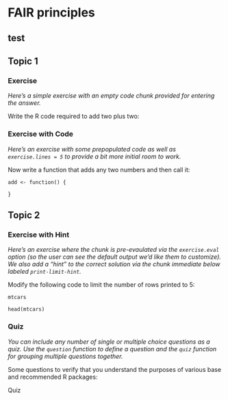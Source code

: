 # FAIR principles

## test 

```{=html}


<head>

<meta charset="utf-8">
<meta http-equiv="Content-Type" content="text/html; charset=utf-8" />
<meta name="generator" content="pandoc" />



<meta name="progressive" content="false" />
<meta name="allow-skip" content="false" />

<title>Tutorial</title>

<!-- HEAD_CONTENT -->

<!-- highlightjs -->
<style type="text/css">code{white-space: pre;}</style>
<style type="text/css">
  pre:not([class]) {
    background-color: white;
  }
</style>
<script type="text/javascript">
if (window.hljs) {
  hljs.configure({languages: []});
  hljs.initHighlightingOnLoad();
  if (document.readyState && document.readyState === "complete") {
    window.setTimeout(function() { hljs.initHighlighting(); }, 0);
  }
}
</script>

<!-- taken from https://github.com/rstudio/rmarkdown/blob/67b7f5fc779e4cfdfd0f021d3d7745b6b6e17149/inst/rmd/h/default.html#L296-L362 -->
<!-- tabsets -->

<style type="text/css">
.tabset-dropdown > .nav-tabs {
  display: inline-table;
  max-height: 500px;
  min-height: 44px;
  overflow-y: auto;
  background: white;
  border: 1px solid #ddd;
  border-radius: 4px;
}

.tabset-dropdown > .nav-tabs > li.active:before {
  content: "";
  font-family: 'Glyphicons Halflings';
  display: inline-block;
  padding: 10px;
  border-right: 1px solid #ddd;
}

.tabset-dropdown > .nav-tabs.nav-tabs-open > li.active:before {
  content: "&#xe258;";
  border: none;
}

.tabset-dropdown > .nav-tabs.nav-tabs-open:before {
  content: "";
  font-family: 'Glyphicons Halflings';
  display: inline-block;
  padding: 10px;
  border-right: 1px solid #ddd;
}

.tabset-dropdown > .nav-tabs > li.active {
  display: block;
}

.tabset-dropdown > .nav-tabs > li > a,
.tabset-dropdown > .nav-tabs > li > a:focus,
.tabset-dropdown > .nav-tabs > li > a:hover {
  border: none;
  display: inline-block;
  border-radius: 4px;
}

.tabset-dropdown > .nav-tabs.nav-tabs-open > li {
  display: block;
  float: none;
}

.tabset-dropdown > .nav-tabs > li {
  display: none;
}
</style>

<script>
$(document).ready(function () {
  window.buildTabsets("section-TOC");
});

$(document).ready(function () {
  $('.tabset-dropdown > .nav-tabs > li').click(function () {
    $(this).parent().toggleClass('nav-tabs-open')
  });
});
</script>
<!-- end tabsets -->



</head>

<body>



<div class="pageContent band">
<div class="bandContent page">

<div class="topics">

<div id="section-topic-1" class="section level2">
<h2>Topic 1</h2>
<div id="section-exercise" class="section level3">
<h3>Exercise</h3>
<p><em>Here’s a simple exercise with an empty code chunk provided for entering the answer.</em></p>
<p>Write the R code required to add two plus two:</p>
<div class="panel panel-default">
<div data-label="letter-a" class="tutorial-question panel-body">
<div id="letter-a-answer_container" class="shiny-html-output"></div>
<div id="letter-a-message_container" class="shiny-html-output"></div>
<div id="letter-a-action_button_container" class="shiny-html-output"></div>
<script>if (Tutorial.triggerMathJax) Tutorial.triggerMathJax()</script>
</div>
</div>
</div>
<div id="section-exercise-with-code" class="section level3">
<h3>Exercise with Code</h3>
<p><em>Here’s an exercise with some prepopulated code as well as <code>exercise.lines = 5</code> to provide a bit more initial room to work.</em></p>
<p>Now write a function that adds any two numbers and then call it:</p>
<div class="tutorial-exercise" data-label="add-function" data-caption="Code" data-completion="1" data-diagnostics="1" data-startover="1" data-lines="5">
<pre class="text"><code>add &lt;- function() {
  
}</code></pre>
<script type="application/json" data-opts-chunk="1">{"fig.width":6.5,"fig.height":4,"fig.retina":2,"fig.align":"default","fig.keep":"high","fig.show":"asis","out.width":624,"warning":true,"error":false,"message":true,"exercise.df_print":"paged","exercise.checker":"NULL"}</script>
</div>
</div>
</div>
<div id="section-topic-2" class="section level2">
<h2>Topic 2</h2>
<div id="section-exercise-with-hint" class="section level3">
<h3>Exercise with Hint</h3>
<p><em>Here’s an exercise where the chunk is pre-evaulated via the <code>exercise.eval</code> option (so the user can see the default output we’d like them to customize). We also add a “hint” to the correct solution via the chunk immediate below labeled <code>print-limit-hint</code>.</em></p>
<p>Modify the following code to limit the number of rows printed to 5:</p>
<div class="tutorial-exercise" data-label="print-limit" data-caption="Code" data-completion="1" data-diagnostics="1" data-startover="1" data-lines="0">
<pre class="text"><code>mtcars</code></pre>
<div data-pagedtable="false">
<script data-pagedtable-source type="application/json">
{"columns":[{"label":[""],"name":["_rn_"],"type":[""],"align":["left"]},{"label":["mpg"],"name":[1],"type":["dbl"],"align":["right"]},{"label":["cyl"],"name":[2],"type":["dbl"],"align":["right"]},{"label":["disp"],"name":[3],"type":["dbl"],"align":["right"]},{"label":["hp"],"name":[4],"type":["dbl"],"align":["right"]},{"label":["drat"],"name":[5],"type":["dbl"],"align":["right"]},{"label":["wt"],"name":[6],"type":["dbl"],"align":["right"]},{"label":["qsec"],"name":[7],"type":["dbl"],"align":["right"]},{"label":["vs"],"name":[8],"type":["dbl"],"align":["right"]},{"label":["am"],"name":[9],"type":["dbl"],"align":["right"]},{"label":["gear"],"name":[10],"type":["dbl"],"align":["right"]},{"label":["carb"],"name":[11],"type":["dbl"],"align":["right"]}],"data":[{"1":"21.0","2":"6","3":"160.0","4":"110","5":"3.90","6":"2.620","7":"16.46","8":"0","9":"1","10":"4","11":"4","_rn_":"Mazda RX4"},{"1":"21.0","2":"6","3":"160.0","4":"110","5":"3.90","6":"2.875","7":"17.02","8":"0","9":"1","10":"4","11":"4","_rn_":"Mazda RX4 Wag"},{"1":"22.8","2":"4","3":"108.0","4":"93","5":"3.85","6":"2.320","7":"18.61","8":"1","9":"1","10":"4","11":"1","_rn_":"Datsun 710"},{"1":"21.4","2":"6","3":"258.0","4":"110","5":"3.08","6":"3.215","7":"19.44","8":"1","9":"0","10":"3","11":"1","_rn_":"Hornet 4 Drive"},{"1":"18.7","2":"8","3":"360.0","4":"175","5":"3.15","6":"3.440","7":"17.02","8":"0","9":"0","10":"3","11":"2","_rn_":"Hornet Sportabout"},{"1":"18.1","2":"6","3":"225.0","4":"105","5":"2.76","6":"3.460","7":"20.22","8":"1","9":"0","10":"3","11":"1","_rn_":"Valiant"},{"1":"14.3","2":"8","3":"360.0","4":"245","5":"3.21","6":"3.570","7":"15.84","8":"0","9":"0","10":"3","11":"4","_rn_":"Duster 360"},{"1":"24.4","2":"4","3":"146.7","4":"62","5":"3.69","6":"3.190","7":"20.00","8":"1","9":"0","10":"4","11":"2","_rn_":"Merc 240D"},{"1":"22.8","2":"4","3":"140.8","4":"95","5":"3.92","6":"3.150","7":"22.90","8":"1","9":"0","10":"4","11":"2","_rn_":"Merc 230"},{"1":"19.2","2":"6","3":"167.6","4":"123","5":"3.92","6":"3.440","7":"18.30","8":"1","9":"0","10":"4","11":"4","_rn_":"Merc 280"},{"1":"17.8","2":"6","3":"167.6","4":"123","5":"3.92","6":"3.440","7":"18.90","8":"1","9":"0","10":"4","11":"4","_rn_":"Merc 280C"},{"1":"16.4","2":"8","3":"275.8","4":"180","5":"3.07","6":"4.070","7":"17.40","8":"0","9":"0","10":"3","11":"3","_rn_":"Merc 450SE"},{"1":"17.3","2":"8","3":"275.8","4":"180","5":"3.07","6":"3.730","7":"17.60","8":"0","9":"0","10":"3","11":"3","_rn_":"Merc 450SL"},{"1":"15.2","2":"8","3":"275.8","4":"180","5":"3.07","6":"3.780","7":"18.00","8":"0","9":"0","10":"3","11":"3","_rn_":"Merc 450SLC"},{"1":"10.4","2":"8","3":"472.0","4":"205","5":"2.93","6":"5.250","7":"17.98","8":"0","9":"0","10":"3","11":"4","_rn_":"Cadillac Fleetwood"},{"1":"10.4","2":"8","3":"460.0","4":"215","5":"3.00","6":"5.424","7":"17.82","8":"0","9":"0","10":"3","11":"4","_rn_":"Lincoln Continental"},{"1":"14.7","2":"8","3":"440.0","4":"230","5":"3.23","6":"5.345","7":"17.42","8":"0","9":"0","10":"3","11":"4","_rn_":"Chrysler Imperial"},{"1":"32.4","2":"4","3":"78.7","4":"66","5":"4.08","6":"2.200","7":"19.47","8":"1","9":"1","10":"4","11":"1","_rn_":"Fiat 128"},{"1":"30.4","2":"4","3":"75.7","4":"52","5":"4.93","6":"1.615","7":"18.52","8":"1","9":"1","10":"4","11":"2","_rn_":"Honda Civic"},{"1":"33.9","2":"4","3":"71.1","4":"65","5":"4.22","6":"1.835","7":"19.90","8":"1","9":"1","10":"4","11":"1","_rn_":"Toyota Corolla"},{"1":"21.5","2":"4","3":"120.1","4":"97","5":"3.70","6":"2.465","7":"20.01","8":"1","9":"0","10":"3","11":"1","_rn_":"Toyota Corona"},{"1":"15.5","2":"8","3":"318.0","4":"150","5":"2.76","6":"3.520","7":"16.87","8":"0","9":"0","10":"3","11":"2","_rn_":"Dodge Challenger"},{"1":"15.2","2":"8","3":"304.0","4":"150","5":"3.15","6":"3.435","7":"17.30","8":"0","9":"0","10":"3","11":"2","_rn_":"AMC Javelin"},{"1":"13.3","2":"8","3":"350.0","4":"245","5":"3.73","6":"3.840","7":"15.41","8":"0","9":"0","10":"3","11":"4","_rn_":"Camaro Z28"},{"1":"19.2","2":"8","3":"400.0","4":"175","5":"3.08","6":"3.845","7":"17.05","8":"0","9":"0","10":"3","11":"2","_rn_":"Pontiac Firebird"},{"1":"27.3","2":"4","3":"79.0","4":"66","5":"4.08","6":"1.935","7":"18.90","8":"1","9":"1","10":"4","11":"1","_rn_":"Fiat X1-9"},{"1":"26.0","2":"4","3":"120.3","4":"91","5":"4.43","6":"2.140","7":"16.70","8":"0","9":"1","10":"5","11":"2","_rn_":"Porsche 914-2"},{"1":"30.4","2":"4","3":"95.1","4":"113","5":"3.77","6":"1.513","7":"16.90","8":"1","9":"1","10":"5","11":"2","_rn_":"Lotus Europa"},{"1":"15.8","2":"8","3":"351.0","4":"264","5":"4.22","6":"3.170","7":"14.50","8":"0","9":"1","10":"5","11":"4","_rn_":"Ford Pantera L"},{"1":"19.7","2":"6","3":"145.0","4":"175","5":"3.62","6":"2.770","7":"15.50","8":"0","9":"1","10":"5","11":"6","_rn_":"Ferrari Dino"},{"1":"15.0","2":"8","3":"301.0","4":"335","5":"3.54","6":"3.570","7":"14.60","8":"0","9":"1","10":"5","11":"8","_rn_":"Maserati Bora"},{"1":"21.4","2":"4","3":"121.0","4":"109","5":"4.11","6":"2.780","7":"18.60","8":"1","9":"1","10":"4","11":"2","_rn_":"Volvo 142E"}],"options":{"columns":{"min":{},"max":[10]},"rows":{"min":[10],"max":[10]},"pages":{}}}
  </script>
</div>
<script type="application/json" data-opts-chunk="1">{"fig.width":6.5,"fig.height":4,"fig.retina":2,"fig.align":"default","fig.keep":"high","fig.show":"asis","out.width":624,"warning":true,"error":false,"message":true,"exercise.df_print":"paged","exercise.checker":"NULL"}</script>
</div>
<div class="tutorial-exercise-support" data-label="print-limit-hint" data-caption="Code" data-completion="1" data-diagnostics="1" data-startover="1" data-lines="0">
<pre class="text"><code>head(mtcars)</code></pre>
</div>
</div>
<div id="section-quiz" class="section level3">
<h3>Quiz</h3>
<p><em>You can include any number of single or multiple choice questions as a quiz. Use the <code>question</code> function to define a question and the <code>quiz</code> function for grouping multiple questions together.</em></p>
<p>Some questions to verify that you understand the purposes of various base and recommended R packages:</p>
<p><div class="panel-heading tutorial-quiz-title">Quiz</div></p>
<div class="panel panel-default">
<div data-label="quiz-1" class="tutorial-question panel-body">
<div id="quiz-1-answer_container" class="shiny-html-output"></div>
<div id="quiz-1-message_container" class="shiny-html-output"></div>
<div id="quiz-1-action_button_container" class="shiny-html-output"></div>
<script>if (Tutorial.triggerMathJax) Tutorial.triggerMathJax()</script>
</div>
</div>
<div class="panel panel-default">
<div data-label="quiz-2" class="tutorial-question panel-body">
<div id="quiz-2-answer_container" class="shiny-html-output"></div>
<div id="quiz-2-message_container" class="shiny-html-output"></div>
<div id="quiz-2-action_button_container" class="shiny-html-output"></div>
<script>if (Tutorial.triggerMathJax) Tutorial.triggerMathJax()</script>
</div>
</div>
<p>
<script type="application/shiny-prerendered" data-context="server-start">
library(learnr)
knitr::opts_chunk$set(echo = FALSE)
</script>
 
<script type="application/shiny-prerendered" data-context="server">
learnr:::register_http_handlers(session, metadata = NULL)
</script>
 
<script type="application/shiny-prerendered" data-context="server">
session$onSessionEnded(function() {
        learnr:::session_stop_event(session)
      })
</script>
 
<script type="application/shiny-prerendered" data-context="server">
learnr:::question_prerendered_chunk(structure(list(type = "learnr_radio", label = "letter-a", question = structure("What number is the letter A in the English alphabet?", html = TRUE, class = c("html", "character")), answers = list(structure(list(id = "lnr_ans_bc043be",     option = "8", value = "8", label = structure("8", html = TRUE, class = c("html",     "character")), correct = FALSE, message = NULL), class = c("tutorial_question_answer", "tutorial_quiz_answer")), structure(list(id = "lnr_ans_ff7ea23",     option = "14", value = "14", label = structure("14", html = TRUE, class = c("html",     "character")), correct = FALSE, message = NULL), class = c("tutorial_question_answer", "tutorial_quiz_answer")), structure(list(id = "lnr_ans_fbaf862",     option = "1", value = "1", label = structure("1", html = TRUE, class = c("html",     "character")), correct = TRUE, message = NULL), class = c("tutorial_question_answer", "tutorial_quiz_answer")), structure(list(id = "lnr_ans_a5ede8e",     option = "23", value = "23", label = structure("23", html = TRUE, class = c("html",     "character")), correct = FALSE, message = NULL), class = c("tutorial_question_answer", "tutorial_quiz_answer"))), button_labels = list(submit = structure("Submit Answer", html = TRUE, class = c("html", "character")), try_again = structure("Try Again", html = TRUE, class = c("html", "character"))), messages = list(correct = structure("Correct!", html = TRUE, class = c("html", "character")), try_again = structure("Incorrect", html = TRUE, class = c("html", "character")), incorrect = structure("Incorrect", html = TRUE, class = c("html", "character")), message = NULL, post_message = NULL), ids = list(    answer = "letter-a-answer", question = "letter-a"), loading = structure("<strong>Loading:<\u002fstrong> \nWhat number is the letter A in the English alphabet?\n<br/><br/><br/>", html = TRUE, class = c("html", "character")), random_answer_order = FALSE, allow_retry = FALSE,     seed = 1391493433.85204, options = list()), class = c("learnr_radio", "tutorial_question")))
</script>
 
<script type="application/shiny-prerendered" data-context="server">
`tutorial-exercise-add-function-result` <- learnr:::setup_exercise_handler(reactive(req(input$`tutorial-exercise-add-function-code-editor`)), session)
output$`tutorial-exercise-add-function-output` <- renderUI({
  `tutorial-exercise-add-function-result`()
})
</script>
 
<script type="application/shiny-prerendered" data-context="server">
`tutorial-exercise-print-limit-result` <- learnr:::setup_exercise_handler(reactive(req(input$`tutorial-exercise-print-limit-code-editor`)), session)
output$`tutorial-exercise-print-limit-output` <- renderUI({
  `tutorial-exercise-print-limit-result`()
})
</script>
 
<script type="application/shiny-prerendered" data-context="server">
learnr:::question_prerendered_chunk(structure(list(type = "learnr_radio", label = "quiz-1", question = structure("Which package contains functions for installing other R packages?", html = TRUE, class = c("html", "character")), answers = list(structure(list(id = "lnr_ans_86a1903",     option = "base", value = "base", label = structure("base", html = TRUE, class = c("html",     "character")), correct = FALSE, message = NULL), class = c("tutorial_question_answer", "tutorial_quiz_answer")), structure(list(id = "lnr_ans_af84526",     option = "tools", value = "tools", label = structure("tools", html = TRUE, class = c("html",     "character")), correct = FALSE, message = NULL), class = c("tutorial_question_answer", "tutorial_quiz_answer")), structure(list(id = "lnr_ans_bc1f4dd",     option = "utils", value = "utils", label = structure("utils", html = TRUE, class = c("html",     "character")), correct = TRUE, message = NULL), class = c("tutorial_question_answer", "tutorial_quiz_answer")), structure(list(id = "lnr_ans_61ccd46",     option = "codetools", value = "codetools", label = structure("codetools", html = TRUE, class = c("html",     "character")), correct = FALSE, message = NULL), class = c("tutorial_question_answer", "tutorial_quiz_answer"))), button_labels = list(submit = structure("Submit Answer", html = TRUE, class = c("html", "character")), try_again = structure("Try Again", html = TRUE, class = c("html", "character"))), messages = list(correct = structure("Correct!", html = TRUE, class = c("html", "character")), try_again = structure("Incorrect", html = TRUE, class = c("html", "character")), incorrect = structure("Incorrect", html = TRUE, class = c("html", "character")), message = NULL, post_message = NULL), ids = list(    answer = "quiz-1-answer", question = "quiz-1"), loading = structure("<strong>Loading:<\u002fstrong> \nWhich package contains functions for installing other R packages?\n<br/><br/><br/>", html = TRUE, class = c("html", "character")), random_answer_order = FALSE, allow_retry = FALSE,     seed = 515097672.260139, options = list()), class = c("learnr_radio", "tutorial_question")))
</script>
 
<script type="application/shiny-prerendered" data-context="server">
learnr:::question_prerendered_chunk(structure(list(type = "learnr_checkbox", label = "quiz-2", question = structure("Which of the R packages listed below are used to create plots?", html = TRUE, class = c("html", "character")), answers = list(structure(list(id = "lnr_ans_ab05b3",     option = "lattice", value = "lattice", label = structure("lattice", html = TRUE, class = c("html",     "character")), correct = TRUE, message = NULL), class = c("tutorial_question_answer", "tutorial_quiz_answer")), structure(list(id = "lnr_ans_84027e2",     option = "tools", value = "tools", label = structure("tools", html = TRUE, class = c("html",     "character")), correct = FALSE, message = NULL), class = c("tutorial_question_answer", "tutorial_quiz_answer")), structure(list(id = "lnr_ans_cf3de00",     option = "stats", value = "stats", label = structure("stats", html = TRUE, class = c("html",     "character")), correct = FALSE, message = NULL), class = c("tutorial_question_answer", "tutorial_quiz_answer")), structure(list(id = "lnr_ans_e5230e5",     option = "grid", value = "grid", label = structure("grid", html = TRUE, class = c("html",     "character")), correct = TRUE, message = NULL), class = c("tutorial_question_answer", "tutorial_quiz_answer"))), button_labels = list(submit = structure("Submit Answer", html = TRUE, class = c("html", "character")), try_again = structure("Try Again", html = TRUE, class = c("html", "character"))), messages = list(correct = structure("Correct!", html = TRUE, class = c("html", "character")), try_again = structure("Incorrect", html = TRUE, class = c("html", "character")), incorrect = structure("Incorrect", html = TRUE, class = c("html", "character")), message = NULL, post_message = NULL), ids = list(    answer = "quiz-2-answer", question = "quiz-2"), loading = structure("<strong>Loading:<\u002fstrong> \nWhich of the R packages listed below are used to create plots?\n<br/><br/><br/>", html = TRUE, class = c("html", "character")), random_answer_order = FALSE, allow_retry = FALSE,     seed = 632951511.705259, options = list()), class = c("learnr_checkbox", "tutorial_question")))
</script>
</p>
<!--html_preserve-->
<script type="application/shiny-prerendered" data-context="dependencies">
{"type":"list","attributes":{},"value":[{"type":"list","attributes":{"names":{"type":"character","attributes":{},"value":["name","version","src","meta","script","stylesheet","head","attachment","package","all_files","pkgVersion"]},"class":{"type":"character","attributes":{},"value":["html_dependency"]}},"value":[{"type":"character","attributes":{},"value":["header-attrs"]},{"type":"character","attributes":{},"value":["2.14"]},{"type":"list","attributes":{"names":{"type":"character","attributes":{},"value":["file"]}},"value":[{"type":"character","attributes":{},"value":["rmd/h/pandoc"]}]},{"type":"NULL"},{"type":"character","attributes":{},"value":["header-attrs.js"]},{"type":"NULL"},{"type":"NULL"},{"type":"NULL"},{"type":"character","attributes":{},"value":["rmarkdown"]},{"type":"logical","attributes":{},"value":[true]},{"type":"character","attributes":{},"value":["2.14"]}]},{"type":"list","attributes":{"names":{"type":"character","attributes":{},"value":["name","version","src","meta","script","stylesheet","head","attachment","package","all_files","pkgVersion"]},"class":{"type":"character","attributes":{},"value":["html_dependency"]}},"value":[{"type":"character","attributes":{},"value":["jquery"]},{"type":"character","attributes":{},"value":["3.6.0"]},{"type":"list","attributes":{"names":{"type":"character","attributes":{},"value":["file"]}},"value":[{"type":"character","attributes":{},"value":["lib/3.6.0"]}]},{"type":"NULL"},{"type":"character","attributes":{},"value":["jquery-3.6.0.min.js"]},{"type":"NULL"},{"type":"NULL"},{"type":"NULL"},{"type":"character","attributes":{},"value":["jquerylib"]},{"type":"logical","attributes":{},"value":[true]},{"type":"character","attributes":{},"value":["0.1.4"]}]},{"type":"list","attributes":{"names":{"type":"character","attributes":{},"value":["name","version","src","meta","script","stylesheet","head","attachment","package","all_files","pkgVersion"]},"class":{"type":"character","attributes":{},"value":["html_dependency"]}},"value":[{"type":"character","attributes":{},"value":["bootstrap"]},{"type":"character","attributes":{},"value":["3.3.5"]},{"type":"list","attributes":{"names":{"type":"character","attributes":{},"value":["file"]}},"value":[{"type":"character","attributes":{},"value":["rmd/h/bootstrap"]}]},{"type":"list","attributes":{"names":{"type":"character","attributes":{},"value":["viewport"]}},"value":[{"type":"character","attributes":{},"value":["width=device-width, initial-scale=1"]}]},{"type":"character","attributes":{},"value":["js/bootstrap.min.js","shim/html5shiv.min.js","shim/respond.min.js"]},{"type":"character","attributes":{},"value":["css/cerulean.min.css"]},{"type":"character","attributes":{},"value":["<style>h1 {font-size: 34px;}\n       h1.title {font-size: 38px;}\n       h2 {font-size: 30px;}\n       h3 {font-size: 24px;}\n       h4 {font-size: 18px;}\n       h5 {font-size: 16px;}\n       h6 {font-size: 12px;}\n       code {color: inherit; background-color: rgba(0, 0, 0, 0.04);}\n       pre:not([class]) { background-color: white }<\/style>"]},{"type":"NULL"},{"type":"character","attributes":{},"value":["rmarkdown"]},{"type":"logical","attributes":{},"value":[true]},{"type":"character","attributes":{},"value":["2.14"]}]},{"type":"list","attributes":{"names":{"type":"character","attributes":{},"value":["name","version","src","meta","script","stylesheet","head","attachment","package","all_files","pkgVersion"]},"class":{"type":"character","attributes":{},"value":["html_dependency"]}},"value":[{"type":"character","attributes":{},"value":["pagedtable"]},{"type":"character","attributes":{},"value":["1.1"]},{"type":"list","attributes":{"names":{"type":"character","attributes":{},"value":["file"]}},"value":[{"type":"character","attributes":{},"value":["rmd/h/pagedtable-1.1"]}]},{"type":"NULL"},{"type":"character","attributes":{},"value":["js/pagedtable.js"]},{"type":"character","attributes":{},"value":["css/pagedtable.css"]},{"type":"NULL"},{"type":"NULL"},{"type":"character","attributes":{},"value":["rmarkdown"]},{"type":"logical","attributes":{},"value":[true]},{"type":"character","attributes":{},"value":["2.14"]}]},{"type":"list","attributes":{"names":{"type":"character","attributes":{},"value":["name","version","src","meta","script","stylesheet","head","attachment","package","all_files","pkgVersion"]},"class":{"type":"character","attributes":{},"value":["html_dependency"]}},"value":[{"type":"character","attributes":{},"value":["highlightjs"]},{"type":"character","attributes":{},"value":["9.12.0"]},{"type":"list","attributes":{"names":{"type":"character","attributes":{},"value":["file"]}},"value":[{"type":"character","attributes":{},"value":["rmd/h/highlightjs"]}]},{"type":"NULL"},{"type":"character","attributes":{},"value":["highlight.js"]},{"type":"character","attributes":{},"value":["textmate.css"]},{"type":"NULL"},{"type":"NULL"},{"type":"character","attributes":{},"value":["rmarkdown"]},{"type":"logical","attributes":{},"value":[true]},{"type":"character","attributes":{},"value":["2.14"]}]},{"type":"list","attributes":{"names":{"type":"character","attributes":{},"value":["name","version","src","meta","script","stylesheet","head","attachment","package","all_files","pkgVersion"]},"class":{"type":"character","attributes":{},"value":["html_dependency"]}},"value":[{"type":"character","attributes":{},"value":["tutorial"]},{"type":"character","attributes":{},"value":["0.10.1"]},{"type":"list","attributes":{"names":{"type":"character","attributes":{},"value":["file"]}},"value":[{"type":"character","attributes":{},"value":["lib/tutorial"]}]},{"type":"NULL"},{"type":"character","attributes":{},"value":["tutorial.js"]},{"type":"character","attributes":{},"value":["tutorial.css"]},{"type":"NULL"},{"type":"NULL"},{"type":"character","attributes":{},"value":["learnr"]},{"type":"logical","attributes":{},"value":[true]},{"type":"character","attributes":{},"value":["0.10.1"]}]},{"type":"list","attributes":{"names":{"type":"character","attributes":{},"value":["name","version","src","meta","script","stylesheet","head","attachment","package","all_files","pkgVersion"]},"class":{"type":"character","attributes":{},"value":["html_dependency"]}},"value":[{"type":"character","attributes":{},"value":["tutorial-autocompletion"]},{"type":"character","attributes":{},"value":["0.10.1"]},{"type":"list","attributes":{"names":{"type":"character","attributes":{},"value":["file"]}},"value":[{"type":"character","attributes":{},"value":["lib/tutorial"]}]},{"type":"NULL"},{"type":"character","attributes":{},"value":["tutorial-autocompletion.js"]},{"type":"NULL"},{"type":"NULL"},{"type":"NULL"},{"type":"character","attributes":{},"value":["learnr"]},{"type":"logical","attributes":{},"value":[true]},{"type":"character","attributes":{},"value":["0.10.1"]}]},{"type":"list","attributes":{"names":{"type":"character","attributes":{},"value":["name","version","src","meta","script","stylesheet","head","attachment","package","all_files","pkgVersion"]},"class":{"type":"character","attributes":{},"value":["html_dependency"]}},"value":[{"type":"character","attributes":{},"value":["tutorial-diagnostics"]},{"type":"character","attributes":{},"value":["0.10.1"]},{"type":"list","attributes":{"names":{"type":"character","attributes":{},"value":["file"]}},"value":[{"type":"character","attributes":{},"value":["lib/tutorial"]}]},{"type":"NULL"},{"type":"character","attributes":{},"value":["tutorial-diagnostics.js"]},{"type":"NULL"},{"type":"NULL"},{"type":"NULL"},{"type":"character","attributes":{},"value":["learnr"]},{"type":"logical","attributes":{},"value":[true]},{"type":"character","attributes":{},"value":["0.10.1"]}]},{"type":"list","attributes":{"names":{"type":"character","attributes":{},"value":["name","version","src","meta","script","stylesheet","head","attachment","package","all_files","pkgVersion"]},"class":{"type":"character","attributes":{},"value":["html_dependency"]}},"value":[{"type":"character","attributes":{},"value":["tutorial-format"]},{"type":"character","attributes":{},"value":["0.10.1"]},{"type":"list","attributes":{"names":{"type":"character","attributes":{},"value":["file"]}},"value":[{"type":"character","attributes":{},"value":["rmarkdown/templates/tutorial/resources"]}]},{"type":"NULL"},{"type":"character","attributes":{},"value":["tutorial-format.js"]},{"type":"character","attributes":{},"value":["tutorial-format.css","rstudio-theme.css"]},{"type":"NULL"},{"type":"NULL"},{"type":"character","attributes":{},"value":["learnr"]},{"type":"logical","attributes":{},"value":[true]},{"type":"character","attributes":{},"value":["0.10.1"]}]},{"type":"list","attributes":{"names":{"type":"character","attributes":{},"value":["name","version","src","meta","script","stylesheet","head","attachment","package","all_files","pkgVersion"]},"class":{"type":"character","attributes":{},"value":["html_dependency"]}},"value":[{"type":"character","attributes":{},"value":["jquery"]},{"type":"character","attributes":{},"value":["3.6.0"]},{"type":"list","attributes":{"names":{"type":"character","attributes":{},"value":["file"]}},"value":[{"type":"character","attributes":{},"value":["lib/3.6.0"]}]},{"type":"NULL"},{"type":"character","attributes":{},"value":["jquery-3.6.0.min.js"]},{"type":"NULL"},{"type":"NULL"},{"type":"NULL"},{"type":"character","attributes":{},"value":["jquerylib"]},{"type":"logical","attributes":{},"value":[true]},{"type":"character","attributes":{},"value":["0.1.4"]}]},{"type":"list","attributes":{"names":{"type":"character","attributes":{},"value":["name","version","src","meta","script","stylesheet","head","attachment","package","all_files","pkgVersion"]},"class":{"type":"character","attributes":{},"value":["html_dependency"]}},"value":[{"type":"character","attributes":{},"value":["navigation"]},{"type":"character","attributes":{},"value":["1.1"]},{"type":"list","attributes":{"names":{"type":"character","attributes":{},"value":["file"]}},"value":[{"type":"character","attributes":{},"value":["rmd/h/navigation-1.1"]}]},{"type":"NULL"},{"type":"character","attributes":{},"value":["tabsets.js"]},{"type":"NULL"},{"type":"NULL"},{"type":"NULL"},{"type":"character","attributes":{},"value":["rmarkdown"]},{"type":"logical","attributes":{},"value":[true]},{"type":"character","attributes":{},"value":["2.14"]}]},{"type":"list","attributes":{"names":{"type":"character","attributes":{},"value":["name","version","src","meta","script","stylesheet","head","attachment","package","all_files","pkgVersion"]},"class":{"type":"character","attributes":{},"value":["html_dependency"]}},"value":[{"type":"character","attributes":{},"value":["highlightjs"]},{"type":"character","attributes":{},"value":["9.12.0"]},{"type":"list","attributes":{"names":{"type":"character","attributes":{},"value":["file"]}},"value":[{"type":"character","attributes":{},"value":["rmd/h/highlightjs"]}]},{"type":"NULL"},{"type":"character","attributes":{},"value":["highlight.js"]},{"type":"character","attributes":{},"value":["default.css"]},{"type":"NULL"},{"type":"NULL"},{"type":"character","attributes":{},"value":["rmarkdown"]},{"type":"logical","attributes":{},"value":[true]},{"type":"character","attributes":{},"value":["2.14"]}]},{"type":"list","attributes":{"names":{"type":"character","attributes":{},"value":["name","version","src","meta","script","stylesheet","head","attachment","package","all_files","pkgVersion"]},"class":{"type":"character","attributes":{},"value":["html_dependency"]}},"value":[{"type":"character","attributes":{},"value":["jquery"]},{"type":"character","attributes":{},"value":["3.6.0"]},{"type":"list","attributes":{"names":{"type":"character","attributes":{},"value":["file"]}},"value":[{"type":"character","attributes":{},"value":["lib/3.6.0"]}]},{"type":"NULL"},{"type":"character","attributes":{},"value":["jquery-3.6.0.min.js"]},{"type":"NULL"},{"type":"NULL"},{"type":"NULL"},{"type":"character","attributes":{},"value":["jquerylib"]},{"type":"logical","attributes":{},"value":[true]},{"type":"character","attributes":{},"value":["0.1.4"]}]},{"type":"list","attributes":{"names":{"type":"character","attributes":{},"value":["name","version","src","meta","script","stylesheet","head","attachment","package","all_files","pkgVersion"]},"class":{"type":"character","attributes":{},"value":["html_dependency"]}},"value":[{"type":"character","attributes":{},"value":["font-awesome"]},{"type":"character","attributes":{},"value":["5.1.0"]},{"type":"list","attributes":{"names":{"type":"character","attributes":{},"value":["file"]}},"value":[{"type":"character","attributes":{},"value":["rmd/h/fontawesome"]}]},{"type":"NULL"},{"type":"NULL"},{"type":"character","attributes":{},"value":["css/all.css","css/v4-shims.css"]},{"type":"NULL"},{"type":"NULL"},{"type":"character","attributes":{},"value":["rmarkdown"]},{"type":"logical","attributes":{},"value":[true]},{"type":"character","attributes":{},"value":["2.14"]}]},{"type":"list","attributes":{"names":{"type":"character","attributes":{},"value":["name","version","src","meta","script","stylesheet","head","attachment","package","all_files","pkgVersion"]},"class":{"type":"character","attributes":{},"value":["html_dependency"]}},"value":[{"type":"character","attributes":{},"value":["bootbox"]},{"type":"character","attributes":{},"value":["4.4.0"]},{"type":"list","attributes":{"names":{"type":"character","attributes":{},"value":["file"]}},"value":[{"type":"character","attributes":{},"value":["lib/bootbox"]}]},{"type":"NULL"},{"type":"character","attributes":{},"value":["bootbox.min.js"]},{"type":"NULL"},{"type":"NULL"},{"type":"NULL"},{"type":"character","attributes":{},"value":["learnr"]},{"type":"logical","attributes":{},"value":[true]},{"type":"character","attributes":{},"value":["0.10.1"]}]},{"type":"list","attributes":{"names":{"type":"character","attributes":{},"value":["name","version","src","meta","script","stylesheet","head","attachment","package","all_files","pkgVersion"]},"class":{"type":"character","attributes":{},"value":["html_dependency"]}},"value":[{"type":"character","attributes":{},"value":["idb-keyvalue"]},{"type":"character","attributes":{},"value":["3.2.0"]},{"type":"list","attributes":{"names":{"type":"character","attributes":{},"value":["file"]}},"value":[{"type":"character","attributes":{},"value":["lib/idb-keyval"]}]},{"type":"NULL"},{"type":"character","attributes":{},"value":["idb-keyval-iife-compat.min.js"]},{"type":"NULL"},{"type":"NULL"},{"type":"NULL"},{"type":"character","attributes":{},"value":["learnr"]},{"type":"logical","attributes":{},"value":[false]},{"type":"character","attributes":{},"value":["0.10.1"]}]},{"type":"list","attributes":{"names":{"type":"character","attributes":{},"value":["name","version","src","meta","script","stylesheet","head","attachment","package","all_files","pkgVersion"]},"class":{"type":"character","attributes":{},"value":["html_dependency"]}},"value":[{"type":"character","attributes":{},"value":["tutorial"]},{"type":"character","attributes":{},"value":["0.10.1"]},{"type":"list","attributes":{"names":{"type":"character","attributes":{},"value":["file"]}},"value":[{"type":"character","attributes":{},"value":["lib/tutorial"]}]},{"type":"NULL"},{"type":"character","attributes":{},"value":["tutorial.js"]},{"type":"character","attributes":{},"value":["tutorial.css"]},{"type":"NULL"},{"type":"NULL"},{"type":"character","attributes":{},"value":["learnr"]},{"type":"logical","attributes":{},"value":[true]},{"type":"character","attributes":{},"value":["0.10.1"]}]},{"type":"list","attributes":{"names":{"type":"character","attributes":{},"value":["name","version","src","meta","script","stylesheet","head","attachment","package","all_files","pkgVersion"]},"class":{"type":"character","attributes":{},"value":["html_dependency"]}},"value":[{"type":"character","attributes":{},"value":["tutorial-autocompletion"]},{"type":"character","attributes":{},"value":["0.10.1"]},{"type":"list","attributes":{"names":{"type":"character","attributes":{},"value":["file"]}},"value":[{"type":"character","attributes":{},"value":["lib/tutorial"]}]},{"type":"NULL"},{"type":"character","attributes":{},"value":["tutorial-autocompletion.js"]},{"type":"NULL"},{"type":"NULL"},{"type":"NULL"},{"type":"character","attributes":{},"value":["learnr"]},{"type":"logical","attributes":{},"value":[true]},{"type":"character","attributes":{},"value":["0.10.1"]}]},{"type":"list","attributes":{"names":{"type":"character","attributes":{},"value":["name","version","src","meta","script","stylesheet","head","attachment","package","all_files","pkgVersion"]},"class":{"type":"character","attributes":{},"value":["html_dependency"]}},"value":[{"type":"character","attributes":{},"value":["tutorial-diagnostics"]},{"type":"character","attributes":{},"value":["0.10.1"]},{"type":"list","attributes":{"names":{"type":"character","attributes":{},"value":["file"]}},"value":[{"type":"character","attributes":{},"value":["lib/tutorial"]}]},{"type":"NULL"},{"type":"character","attributes":{},"value":["tutorial-diagnostics.js"]},{"type":"NULL"},{"type":"NULL"},{"type":"NULL"},{"type":"character","attributes":{},"value":["learnr"]},{"type":"logical","attributes":{},"value":[true]},{"type":"character","attributes":{},"value":["0.10.1"]}]},{"type":"list","attributes":{"names":{"type":"character","attributes":{},"value":["name","version","src","meta","script","stylesheet","head","attachment","package","all_files","pkgVersion"]},"class":{"type":"character","attributes":{},"value":["html_dependency"]}},"value":[{"type":"character","attributes":{},"value":["ace"]},{"type":"character","attributes":{},"value":["1.2.6"]},{"type":"list","attributes":{"names":{"type":"character","attributes":{},"value":["file"]}},"value":[{"type":"character","attributes":{},"value":["lib/ace"]}]},{"type":"NULL"},{"type":"character","attributes":{},"value":["ace.js"]},{"type":"NULL"},{"type":"NULL"},{"type":"NULL"},{"type":"character","attributes":{},"value":["learnr"]},{"type":"logical","attributes":{},"value":[true]},{"type":"character","attributes":{},"value":["0.10.1"]}]},{"type":"list","attributes":{"names":{"type":"character","attributes":{},"value":["name","version","src","meta","script","stylesheet","head","attachment","package","all_files","pkgVersion"]},"class":{"type":"character","attributes":{},"value":["html_dependency"]}},"value":[{"type":"character","attributes":{},"value":["clipboardjs"]},{"type":"character","attributes":{},"value":["1.5.15"]},{"type":"list","attributes":{"names":{"type":"character","attributes":{},"value":["file"]}},"value":[{"type":"character","attributes":{},"value":["lib/clipboardjs"]}]},{"type":"NULL"},{"type":"character","attributes":{},"value":["clipboard.min.js"]},{"type":"NULL"},{"type":"NULL"},{"type":"NULL"},{"type":"character","attributes":{},"value":["learnr"]},{"type":"logical","attributes":{},"value":[true]},{"type":"character","attributes":{},"value":["0.10.1"]}]},{"type":"list","attributes":{"names":{"type":"character","attributes":{},"value":["name","version","src","meta","script","stylesheet","head","attachment","package","all_files","pkgVersion"]},"class":{"type":"character","attributes":{},"value":["html_dependency"]}},"value":[{"type":"character","attributes":{},"value":["ace"]},{"type":"character","attributes":{},"value":["1.2.6"]},{"type":"list","attributes":{"names":{"type":"character","attributes":{},"value":["file"]}},"value":[{"type":"character","attributes":{},"value":["lib/ace"]}]},{"type":"NULL"},{"type":"character","attributes":{},"value":["ace.js"]},{"type":"NULL"},{"type":"NULL"},{"type":"NULL"},{"type":"character","attributes":{},"value":["learnr"]},{"type":"logical","attributes":{},"value":[true]},{"type":"character","attributes":{},"value":["0.10.1"]}]},{"type":"list","attributes":{"names":{"type":"character","attributes":{},"value":["name","version","src","meta","script","stylesheet","head","attachment","package","all_files","pkgVersion"]},"class":{"type":"character","attributes":{},"value":["html_dependency"]}},"value":[{"type":"character","attributes":{},"value":["clipboardjs"]},{"type":"character","attributes":{},"value":["1.5.15"]},{"type":"list","attributes":{"names":{"type":"character","attributes":{},"value":["file"]}},"value":[{"type":"character","attributes":{},"value":["lib/clipboardjs"]}]},{"type":"NULL"},{"type":"character","attributes":{},"value":["clipboard.min.js"]},{"type":"NULL"},{"type":"NULL"},{"type":"NULL"},{"type":"character","attributes":{},"value":["learnr"]},{"type":"logical","attributes":{},"value":[true]},{"type":"character","attributes":{},"value":["0.10.1"]}]}]}
</script>
<!--/html_preserve-->
<!--html_preserve-->
<script type="application/shiny-prerendered" data-context="execution_dependencies">
{"type":"list","attributes":{"names":{"type":"character","attributes":{},"value":["packages"]}},"value":[{"type":"list","attributes":{"names":{"type":"character","attributes":{},"value":["packages","version"]},"class":{"type":"character","attributes":{},"value":["data.frame"]},"row.names":{"type":"integer","attributes":{},"value":[1,2,3,4,5,6,7,8,9,10,11,12,13,14,15,16,17,18,19,20,21,22,23,24,25,26,27,28,29,30,31,32,33,34,35,36,37,38,39,40,41,42,43]}},"value":[{"type":"character","attributes":{},"value":["backports","base","bslib","checkmate","compiler","datasets","digest","ellipsis","evaluate","fastmap","graphics","grDevices","htmltools","htmlwidgets","httpuv","jquerylib","jsonlite","knitr","later","learnr","lifecycle","magrittr","markdown","methods","mime","promises","R6","Rcpp","rlang","rmarkdown","rprojroot","sass","shiny","stats","stringi","stringr","tools","utils","vctrs","withr","xfun","xtable","yaml"]},{"type":"character","attributes":{},"value":["1.2.1","4.1.1","0.3.1","2.0.0","4.1.1","4.1.1","0.6.27","0.3.2","0.14","1.1.0","4.1.1","4.1.1","0.5.2","1.5.4","1.6.3","0.1.4","1.7.2","1.34","1.3.0","0.10.1","1.0.0","2.0.1","1.1","4.1.1","0.11","1.2.0.1","2.5.1","1.0.7","0.4.11","2.14","2.0.3","0.4.0","1.6.0","4.1.1","1.7.4","1.4.0","4.1.1","4.1.1","0.3.8","2.4.2","0.30","1.8-4","2.2.1"]}]}]}
</script>
<!--/html_preserve-->
</div>
</div>

</div> <!-- topics -->

<div class="topicsContainer">
<div class="topicsPositioner">
<div class="band">
<div class="bandContent topicsListContainer">

<!-- begin doc-metadata -->
<div id="doc-metadata">
<h2 class="title toc-ignore" style="display:none;">Tutorial</h2>
</div>
<!-- end doc-metadata -->

</div> <!-- bandContent.topicsListContainer -->
</div> <!-- band -->
</div> <!-- topicsPositioner -->
</div> <!-- topicsContainer -->


</div> <!-- bandContent page -->
</div> <!-- pageContent band -->




<script>
// add bootstrap table styles to pandoc tables
function bootstrapStylePandocTables() {
  $('tr.header').parent('thead').parent('table').addClass('table table-condensed');
}
$(document).ready(function () {
  bootstrapStylePandocTables();
});
</script>


<!-- dynamically load mathjax for compatibility with self-contained -->
<script>
  (function () {
    var script = document.createElement("script");
    script.type = "text/javascript";
    script.src  = "https://mathjax.rstudio.com/latest/MathJax.js?config=TeX-AMS-MML_HTMLorMML";
    document.getElementsByTagName("head")[0].appendChild(script);
  })();
</script>


</body>




```